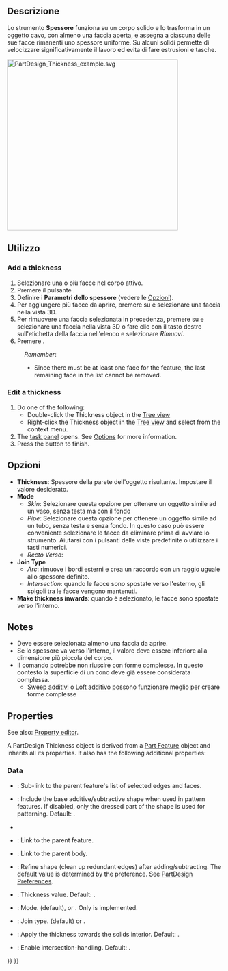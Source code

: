<languages/>

<div class="mw-translate-fuzzy">
{{Docnav/it|[[PartDesign Draft/it|Sformo]]|[[PartDesign Boolean/it|Operazioni booleane]]|[[PartDesign_Workbench/it|PartDesign]]|IconL=PartDesign_Draft.svg|IconC=Workbench_PartDesign.svg|IconR=PartDesign_Boolean.svg}}
</div>

<div class="mw-translate-fuzzy">
{{GuiCommand/it|Name=PartDesign Thickness|Name/it=Spessore|Workbenches=[[PartDesign Workbench/it|PartDesign]]|MenuLocation=Part Design → Spessore|Version=0.17|SeeAlso=[[Part_Thickness/it|Spessore di Parte]]}}
</div>

<span id="Description"></span>
==Descrizione==

<div class="mw-translate-fuzzy">
Lo strumento '''Spessore''' funziona su un corpo solido e lo trasforma in un oggetto cavo, con almeno una faccia aperta, e assegna a ciascuna delle sue facce rimanenti uno spessore uniforme. Su alcuni solidi permette di velocizzare significativamente il lavoro ed evita di fare estrusioni e tasche.
</div>

[[File:PartDesign_Thickness_example.svg|400px]]
{{Caption|Base solid (A) →  Solid with selected face to be opened (B) →  Resulting hollow object (C)}}

<span id="Usage"></span>
==Utilizzo==

=== Add a thickness ===

<div class="mw-translate-fuzzy">
# Selezionare una o più facce nel corpo attivo.
# Premere il pulsante {{KEY|[[Image:PartDesign_Thickness.svg|24px]] '''Spessore'''}}.
# Definire i  '''Parametri dello spessore''' (vedere le [[#Options/it|Opzioni]]).
# Per aggiungere più facce da aprire, premere su {{KEY|Aggiungi faccia}} e selezionare una faccia nella vista 3D.
# Per rimuovere una faccia selezionata in precedenza, premere su {{KEY|Rimuovi faccia}} e selezionare una faccia nella vista 3D o fare clic con il tasto destro sull'etichetta della faccia nell'elenco e selezionare ''Rimuovi''.
# Premere {{KEY|OK}}.
</div>


:''Remember'':
:* Since there must be at least one face for the feature, the last remaining face in the list cannot be removed.

=== Edit a thickness ===

# Do one of the following:
#* Double-click the Thickness object in the [[Tree_view|Tree view]]
#* Right-click the Thickness object in the [[Tree_view|Tree view]] and select {{MenuCommand|Edit Thickness}} from the context menu.
# The {{MenuCommand|Thickness parameters}} [[Task_panel|task panel]] opens. See [[#Options|Options]] for more information.
# Press the {{Button|OK}} button to finish.

<span id="Options"></span>
== Opzioni ==

<div class="mw-translate-fuzzy">
* '''Thickness''': Spessore della parete dell'oggetto risultante. Impostare il valore desiderato.
* '''Mode'''
** ''Skin'': Selezionare questa opzione per ottenere un oggetto simile ad un vaso, senza testa ma con il fondo
** ''Pipe'': Selezionare questa opzione per ottenere un oggetto simile ad un tubo, senza testa e senza fondo. In questo caso può essere conveniente selezionare le facce da eliminare prima di avviare lo strumento. Aiutarsi con i pulsanti delle viste predefinite o utilizzare i tasti numerici.
** ''Recto Verso'': 
* '''Join Type'''
** ''Arc'': rimuove i bordi esterni e crea un raccordo con un raggio uguale allo spessore definito.
** ''Intersection'': quando le facce sono spostate verso l'esterno, gli spigoli tra le facce vengono mantenuti.
* '''Make thickness inwards''': quando è selezionato, le facce sono spostate verso l'interno.
</div>

== Notes ==

<div class="mw-translate-fuzzy">
* Deve essere selezionata almeno una faccia da aprire.
* Se lo spessore va verso l'interno, il valore deve essere inferiore alla dimensione più piccola del corpo.
* Il comando potrebbe non riuscire con forme complesse. In questo contesto la superficie di un cono deve già essere considerata complessa.
** [[PartDesign AdditivePipe/it|Sweep additivi]] o [[PartDesign AdditiveLoft|Loft additivo]] possono funzionare meglio per creare forme complesse
</div>

== Properties ==

See also: [[Property_editor|Property editor]].

A PartDesign Thickness object is derived from a [[Part_Feature|Part Feature]] object and inherits all its properties. It also has the following additional properties:

===Data===

{{Properties_Title|Base}}

* {{PropertyData|Base|LinkSub}}: Sub-link to the parent feature's list of selected edges and faces.
* {{PropertyData|Support Transform|Bool}}: Include the base additive/subtractive shape when used in pattern features. If disabled, only the dressed part of the shape is used for patterning. Default: {{FALSE}}.
* {{PropertyData|Add Sub Shape|PartShape|hidden}}
* {{PropertyData|Base Feature|Link|hidden}}: Link to the parent feature.
* {{PropertyData|_ Body|LinkHidden|hidden}}: Link to the parent body.

{{Properties_Title|Part Design}}

* {{PropertyData|Refine|Bool}}: Refine shape (clean up redundant edges) after adding/subtracting. The default value is determined by the {{MenuCommand|Automatically refine model after sketch-based operation}} preference. See [[PartDesign_Preferences#General|PartDesign Preferences]].

{{Properties_Title|Thickness}}

* {{PropertyData|Value|Length}}: Thickness value. Default: {{value|1 mm}}.
* {{PropertyData|Mode|Enumeration}}: Mode. {{value|Skin}} (default), {{value|Pipe}} or {{Value|Recto verso}}. Only {{value|Skin}} is implemented.
* {{PropertyData|Join|Enumeration}}: Join type. {{value|Arc}} (default) or {{Value|Intersection}}.
* {{PropertyData|Reversed|Bool}}: Apply the thickness towards the solids interior. Default: {{FALSE}}.
* {{PropertyData|Intersection|Bool}}: Enable intersection-handling. Default: {{FALSE}}.


<div class="mw-translate-fuzzy">
{{Docnav/it|[[PartDesign Draft/it|Sformo]]|[[PartDesign Boolean/it|Operazioni booleane]]|[[PartDesign_Workbench/it|PartDesign]]|IconL=PartDesign_Draft.svg|IconC=Workbench_PartDesign.svg|IconR=PartDesign_Boolean.svg}}
</div>

{{PartDesign Tools navi{{#translation:}}}}
{{Userdocnavi{{#translation:}}}}